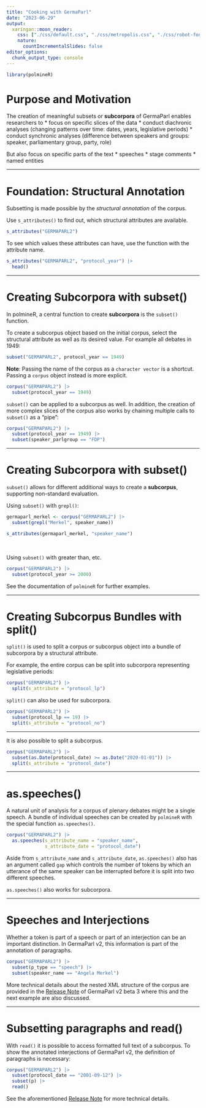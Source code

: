 ```yaml
---
title: "Cooking with GermaParl"
date: "2023-06-29"
output: 
  xaringan::moon_reader:
    css: ["./css/default.css", "./css/metropolis.css", "./css/robot-fonts.css", './css/polminify.css']
    nature:
      countIncrementalSlides: false
editor_options: 
  chunk_output_type: console
---
```


```r
library(polmineR)
```

# Purpose and Motivation

The creation of meaningful subsets or **subcorpora** of GermaParl enables researchers to
* focus on specific slices of the data 
* conduct diachronic analyses (changing patterns over time: dates, years, legislative periods)
* conduct synchronic analyses (difference between speakers and groups: speaker, parliamentary group, party, role)


But also focus on specific parts of the text
* speeches
* stage comments
* named entities

---

# Foundation: Structural Annotation

Subsetting is made possible by the *structural annotation* of the corpus.

Use `s_attributes()` to find out, which structural attributes are available.

```r
s_attributes("GERMAPARL2")
```

To see which values these attributes can have, use the function with the attribute name.

```r
s_attributes("GERMAPARL2", "protocol_year") |>
  head()
```

---

# Creating Subcorpora with subset()

In polmineR, a central function to create **subcorpora** is the `subset()` function.

To create a subcorpus object based on the initial corpus, select the structural attribute as well as its desired value. For example all debates in 1949:

```r
subset("GERMAPARL2", protocol_year == 1949)
```

**Note**: Passing the name of the corpus as a `character vector` is a shortcut. Passing a `corpus` object instead is more explicit.

```r
corpus("GERMAPARL2") |>
  subset(protocol_year == 1949)
```

`subset()` can be applied to a subcorpus as well. In addition, the creation of more complex slices of the corpus also works by chaining multiple calls to `subset()` as a "pipe":

```r
corpus("GERMAPARL2") |>
  subset(protocol_year == 1949) |>
  subset(speaker_parlgroup == "FDP")
```

---

# Creating Subcorpora with subset()

`subset()` allows for different additional ways to create a **subcorpus**, supporting non-standard evaluation.

Using `subset()` with `grepl()`:

```r
germaparl_merkel <- corpus("GERMAPARL2") |>
  subset(grepl("Merkel", speaker_name))

s_attributes(germaparl_merkel, "speaker_name")
```

</br>

Using `subset()` with greater than, etc.

```r
corpus("GERMAPARL2") |>
  subset(protocol_year >= 2000)
```

See the documentation of `polmineR` for further examples.

---

# Creating Subcorpus Bundles with split()

`split()` is used to split a corpus or subcorpus object into a bundle of subcorpora by a structural attribute.

For example, the entire corpus can be split into subcorpora representing legislative periods:

```r
corpus("GERMAPARL2") |>
  split(s_attribute = "protocol_lp")
```


`split()` can also be used for subcorpora.

```r
corpus("GERMAPARL2") |>
  subset(protocol_lp == 19) |>
  split(s_attribute = "protocol_no")
```

---

It is also possible to split a subcorpus.

```r
corpus("GERMAPARL2") |>
  subset(as.Date(protocol_date) >= as.Date("2020-01-01")) |>
  split(s_attribute = "protocol_date")
```

---

# as.speeches()

A natural unit of analysis for a corpus of plenary debates might be a single speech. A bundle of individual speeches can be created by `polmineR` with the special function `as.speeches()`.

```r
corpus("GERMAPARL2") |>
  as.speeches(s_attribute_name = "speaker_name",
              s_attribute_date = "protocol_date")
```

Aside from `s_attribute_name` and `s_attribute_date`, `as.speeches()` also has an argument called `gap` which controls the number of tokens by which an utterance of the same speaker can be interrupted before it is split into two different speeches.

`as.speeches()` also works for subcorpora.

---

# Speeches and Interjections

Whether a token is part of a speech or part of an interjection can be an important distinction. In GermaParl v2, this information is part of the annotation of paragraphs.

```r
corpus("GERMAPARL2") |>
  subset(p_type == "speech") |>
  subset(speaker_name == "Angela Merkel")
```

More technical details about the nested XML structure of the corpus are provided in the [Release Note](https://polmine.github.io/posts/2023/04/03/GermaParl-v2-beta3-Release-Note.html) of GermaParl v2 beta 3 where this and the next example are also discussed.

---

# Subsetting paragraphs and read()

With `read()` it is possible to access formatted full text of a subcorpus. To show the annotated interjections of GermaParl v2, the definition of paragraphs is necessary:

```r
corpus("GERMAPARL2") |>
  subset(protocol_date == "2001-09-12") |>
  subset(p) |>
  read()
```

See the aforementioned  [Release Note](https://polmine.github.io/posts/2023/04/03/GermaParl-v2-beta3-Release-Note.html) for more technical details.